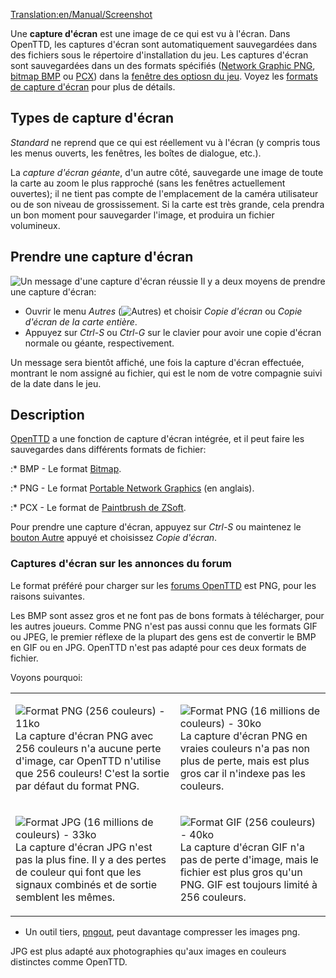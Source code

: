 [[Translation:en/Manual/Screenshot]]


Une '''capture d'écran''' est une image de ce qui est vu à l'écran. Dans OpenTTD, les captures d'écran sont automatiquement sauvegardées dans des fichiers sous le répertoire d'installation du jeu. Les captures d'écran sont sauvegardées dans un des formats spécifiés ([https://www.wikipedia.org/wiki/fr:Portable Network Graphic PNG], [https://www.wikipedia.org/wiki/fr:Windows bitmap BMP] ou [https://www.wikipedia.org/wiki/fr:PCX PCX]) dans la [[fr/Manual/Fenêtre des options du jeu|fenêtre des optiosn du jeu]]. Voyez les [[fr/Archive/Manual/Settings/Format de copie d'écran|formats de capture d'écran]] pour plus de détails.

==Types de capture d'écran==
''Standard'' ne reprend que ce qui est réellement vu à l'écran (y compris tous les menus ouverts, les fenêtres, les boîtes de dialogue, etc.).

La ''capture d'écran géante'', d'un autre côté, sauvegarde une image de toute la carte au zoom le plus rapproché (sans les fenêtres actuellement ouvertes); il ne tient pas compte de l'emplacement de la caméra utilisateur ou de son niveau de grossissement. Si la carte est très grande, cela prendra un bon moment pour sauvegarder l'image, et produira un fichier volumineux.

==Prendre une capture d'écran==
[[File:en/Screenshot successbox.png|frame|Un message d'une capture d'écran réussie]]
Il y a deux moyens de prendre une capture d'écran:
*Ouvrir le menu ''Autres'' ([[File:en/Manual html 51cda05b.png|Autres]]) et choisir ''Copie d'écran'' ou ''Copie d'écran de la carte entière''.
*Appuyez sur ''Ctrl-S'' ou ''Ctrl-G'' sur le clavier pour avoir une copie d'écran normale ou géante, respectivement.

Un message sera bientôt affiché, une fois la capture d'écran effectuée, montrant le nom assigné au fichier, qui est le nom de votre compagnie suivi de la date dans le jeu.

==Description==
[[fr/Manual/Main Page|OpenTTD]] a une fonction de capture d'écran intégrée, et il peut faire les sauvegardes dans différents formats de fichier:

:* BMP - Le format [http://fr.wikipedia.org/wiki/Windows_bitmap Bitmap].
:* PNG - Le format [http://www.libpng.org/pub/png/ Portable Network Graphics] (en anglais).
:* PCX - Le format de [http://fr.wikipedia.org/wiki/PCX Paintbrush de ZSoft].

Pour prendre une capture d'écran, appuyez sur ''Ctrl-S'' ou maintenez le [[fr/Manual/Interface#autres|bouton Autre]] appuyé et choisissez ''Copie d'écran''.

===Captures d'écran sur les annonces du forum===
Le format préféré pour charger sur les [http://forum.openttd.org/ forums OpenTTD] est PNG, pour les raisons suivantes.

Les BMP sont assez gros et ne font pas de bons formats à télécharger, pour les autres joueurs. Comme PNG n'est pas aussi connu que les formats GIF ou JPEG, le premier réflexe de la plupart des gens est de convertir le BMP en GIF ou en JPG. OpenTTD n'est pas adapté pour ces deux formats de fichier.

Voyons pourquoi:
{|
|[[File:en/Screenshot optimised pngout.png|none|frame|Format PNG (256 couleurs) - 11ko]]
La capture d'écran PNG avec 256 couleurs n'a aucune perte d'image, car OpenTTD n'utilise que 256 couleurs! C'est la sortie par défaut du format PNG.
|[[File:en/Screenshot png.png|none|frame|Format PNG (16 millions de couleurs) - 30ko]]
La capture d'écran PNG en vraies couleurs n'a pas non plus de perte, mais est plus gros car il n'indexe pas les couleurs.
|-
|[[File:en/Screenshot jpg.jpeg|none|frame|Format JPG (16 millions de couleurs) - 33ko]]
La capture d'écran JPG n'est pas la plus fine. Il y a des pertes de couleur qui font que les signaux combinés et de sortie semblent les mêmes.
|[[File:en/Screenshot gif.gif|none|frame|Format GIF (256 couleurs) - 40ko]]
La capture d'écran GIF n'a pas de perte d'image, mais le fichier est plus gros qu'un PNG. GIF est toujours limité à 256 couleurs.
|}
* Un outil tiers, [http://advsys.net/ken/utils.htm pngout], peut davantage compresser les images png.


JPG est plus adapté aux photographies qu'aux images en couleurs distinctes comme OpenTTD.

{{fr/Note|Les fichiers PCX sont une fonctionnalité d'origine car le Transport Tycoon primitif ne pouvait sauvegarder que dans le format PCX. Les fichiers PCX ne se compressent pas bien, l'exemple ci-dessus en PCX faisant 233Ko.}}